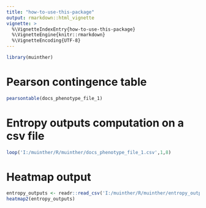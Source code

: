 ```yaml
---
title: "how-to-use-this-package"
output: rmarkdown::html_vignette
vignette: >
  %\VignetteIndexEntry{how-to-use-this-package}
  %\VignetteEngine{knitr::rmarkdown}
  %\VignetteEncoding{UTF-8}
---
```



```r
library(muinther)
```
# Pearson contingence table
```r
pearsontable(docs_phenotype_file_1)
```
# Entropy outputs computation on a csv file
```r
loop('I:/muinther/R/muinther/docs_phenotype_file_1.csv',1,8)
```
# Heatmap output
```r
entropy_outputs <- readr::read_csv('I:/muinther/R/muinther/entropy_outputs.csv')
heatmap2(entropy_outputs)
```
